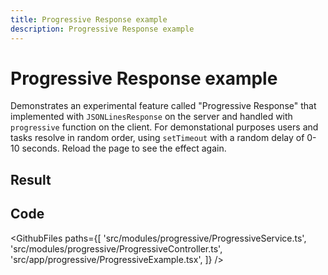 ```yaml
---
title: Progressive Response example
description: Progressive Response example
---
```



# Progressive Response example

Demonstrates an experimental feature called "Progressive Response" that implemented with `JSONLinesResponse` on the server and handled with `progressive` function on the client. For demonstational purposes users and tasks resolve in random order, using `setTimeout` with a random delay of 0-10 seconds. Reload the page to see the effect again.

## Result

<Example>
  <ProgressiveExample />
</Example>

## Code

<GithubFiles
  paths={[
    'src/modules/progressive/ProgressiveService.ts',
    'src/modules/progressive/ProgressiveController.ts',
    'src/app/progressive/ProgressiveExample.tsx',
  ]}
/>
